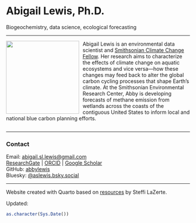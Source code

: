 

<br>

# Abigail Lewis, Ph.D.  
Biogeochemistry, data science, ecological forecasting

-----

![](images/marsh_square.jpg){style="float:left; padding-right:10px; width:200px; alt:'Abby Lewis at the Global Change Research Wetland'"}

Abigail Lewis is an environmental data scientist and [Smithsonian Climate Change Fellow](https://serc.si.edu/staff/abigail-lewis). Her research aims to characterize the effects of climate change on aquatic ecosystems and vice versa—how these changes may feed back to alter the global carbon cycling processes that shape Earth’s climate. At the Smithsonian Environmental Research Center, Abby is developing forecasts of methane emission from wetlands across the coasts of the contiguous United States to inform local and national blue carbon planning efforts.

<div style="clear:left"></div>
-----

### Contact

Email: [abigail.sl.lewis@gmail.com](mailto:abigail.sl.lewis@gmail.com)  
[ResearchGate](https://www.researchgate.net/profile/Abigail-Lewis-9) | [ORCID](http://orcid.org/0000-0001-9933-4542) | [Google Scholar](https://scholar.google.com/citations?user=RZ_wNlMAAAAJ)  
GitHub: [abbylewis](https://github.com/abbylewis)  
Bluesky: [\@aslewis.bsky.social](https://bsky.app/profile/aslewis.bsky.social)  

-----

Website created with Quarto based on [resources](https://steffilazerte.ca/posts/github-website/) by Steffi LaZerte. 

Updated:
```r
as.character(Sys.Date())
```
 

